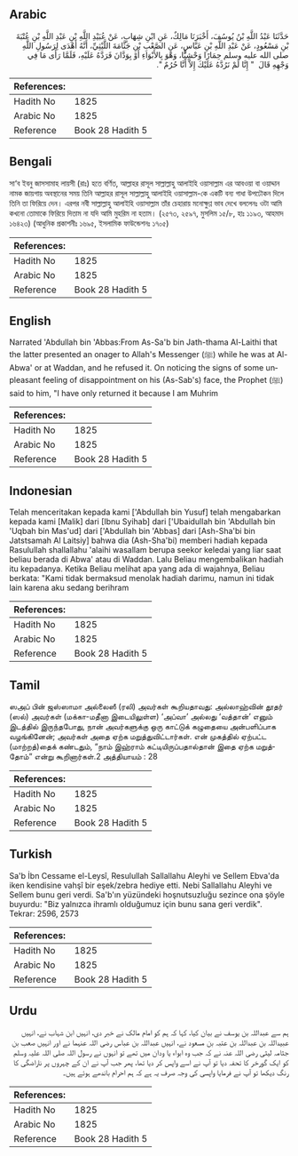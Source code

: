 ## Arabic


<div dir="rtl" lang="ar" style={{fontSize:'larger',backgroundColor:'#f8f9fa',padding:20}}>
حَدَّثَنَا عَبْدُ اللَّهِ بْنُ يُوسُفَ، أَخْبَرَنَا مَالِكٌ، عَنِ ابْنِ شِهَابٍ، عَنْ عُبَيْدِ اللَّهِ بْنِ عَبْدِ اللَّهِ بْنِ عُتْبَةَ بْنِ مَسْعُودٍ، عَنْ عَبْدِ اللَّهِ بْنِ عَبَّاسٍ، عَنِ الصَّعْبِ بْنِ جَثَّامَةَ اللَّيْثِيِّ، أَنَّهُ أَهْدَى لِرَسُولِ اللَّهِ صلى الله عليه وسلم حِمَارًا وَحْشِيًّا، وَهْوَ بِالأَبْوَاءِ أَوْ بِوَدَّانَ فَرَدَّهُ عَلَيْهِ، فَلَمَّا رَأَى مَا فِي وَجْهِهِ قَالَ ‏ "‏ إِنَّا لَمْ نَرُدَّهُ عَلَيْكَ إِلاَّ أَنَّا حُرُمٌ ‏"‏‏.‏
</div>
<div style={{backgroundColor:'#f8f9fa',padding:20, marginBottom: 10}}><table> <thead> <tr> <th>References:</th> <th></th> </tr> </thead> <tbody><tr><td>Hadith No</td><td>1825</td></tr><tr><td>Arabic No</td><td>1825</td></tr><tr><td>Reference</td><td>Book 28 Hadith 5</td></tr></tbody></table></div>

## Bengali


<div dir="ltr" lang="bn" style={{fontSize:'larger',backgroundColor:'#f8f9fa',padding:20}}>
সা‘ব ইবনু জাসসামাহ লায়সী (রাঃ) হতে বর্ণিত, আল্লাহর রাসূল সাল্লাল্লাহু আলাইহি ওয়াসাল্লাম এর আবওয়া বা ওয়াদ্দান নামক জায়গায় অবস্থানের সময় তিনি আল্লাহর রাসূল সাল্লাল্লাহু আলাইহি ওয়াসাল্লাম-কে একটি বন্য গাধা উপঢৌকন দিলে তিনি তা ফিরিয়ে দেন। এরপর নবী সাল্লাল্লাহু আলাইহি ওয়াসাল্লাম তাঁর চেহারায় মনোক্ষুণ্ণ ভাব দেখে বললেনঃ ওটা আমি কখনো তোমাকে ফিরিয়ে দিতাম না যদি আমি মুহরিম না হতাম। (২৫৭৩, ২৫৯৭, মুসলিম ১৫/৮, হাঃ ১১৯৩, আহমাদ ১৬৪২৩) (আধুনিক প্রকাশনীঃ ১৬৯৫, ইসলামিক ফাউন্ডেশনঃ ১৭০৫)
</div>
<div style={{backgroundColor:'#f8f9fa',padding:20, marginBottom: 10}}><table> <thead> <tr> <th>References:</th> <th></th> </tr> </thead> <tbody><tr><td>Hadith No</td><td>1825</td></tr><tr><td>Arabic No</td><td>1825</td></tr><tr><td>Reference</td><td>Book 28 Hadith 5</td></tr></tbody></table></div>

## English


<div dir="ltr" lang="en" style={{fontSize:'larger',backgroundColor:'#f8f9fa',padding:20}}>
Narrated 'Abdullah bin 'Abbas:From As-Sa'b bin Jath-thama Al-Laithi that the latter presented an onager to Allah's Messenger (ﷺ) while he was at Al-Abwa' or at Waddan, and he refused it. On noticing the signs of some unpleasant feeling of disappointment on his (As-Sab's) face, the Prophet (ﷺ) said to him, "I have only returned it because I am Muhrim
</div>
<div style={{backgroundColor:'#f8f9fa',padding:20, marginBottom: 10}}><table> <thead> <tr> <th>References:</th> <th></th> </tr> </thead> <tbody><tr><td>Hadith No</td><td>1825</td></tr><tr><td>Arabic No</td><td>1825</td></tr><tr><td>Reference</td><td>Book 28 Hadith 5</td></tr></tbody></table></div>

## Indonesian


<div dir="ltr" lang="id" style={{fontSize:'larger',backgroundColor:'#f8f9fa',padding:20}}>
Telah menceritakan kepada kami ['Abdullah bin Yusuf] telah mengabarkan kepada kami [Malik] dari [Ibnu Syihab] dari ['Ubaidullah bin 'Abdullah bin 'Uqbah bin Mas'ud] dari ['Abdullah bin 'Abbas] dari [Ash-Sha'bi bin Jatstsamah Al Laitsiy] bahwa dia (Ash-Sha'bi) memberi hadiah kepada Rasulullah shallallahu 'alaihi wasallam berupa seekor keledai yang liar saat beliau berada di Abwa' atau di Waddan. Lalu Beliau mengembalikan hadiah itu kepadanya. Ketika Beliau melihat apa yang ada di wajahnya, Beliau berkata: "Kami tidak bermaksud menolak hadiah darimu, namun ini tidak lain karena aku sedang berihram
</div>
<div style={{backgroundColor:'#f8f9fa',padding:20, marginBottom: 10}}><table> <thead> <tr> <th>References:</th> <th></th> </tr> </thead> <tbody><tr><td>Hadith No</td><td>1825</td></tr><tr><td>Arabic No</td><td>1825</td></tr><tr><td>Reference</td><td>Book 28 Hadith 5</td></tr></tbody></table></div>

## Tamil


<div dir="ltr" lang="ta" style={{fontSize:'larger',backgroundColor:'#f8f9fa',padding:20}}>
ஸஅப் பின் ஜஸ்ஸாமா அல்லைஸீ (ரலி) அவர்கள் கூறியதாவது: அல்லாஹ்வின் தூதர் (ஸல்) அவர்கள் (மக்கா-மதீனா இடையிலுள்ள) ‘அப்வா’ அல்லது ‘வத்தான்’ எனும் இடத்தில் இருந்தபோது, நான் அவர்களுக்கு ஒரு காட்டுக் கழுதையை அன்பளிப்பாக வழங்கினேன்; அவர்கள் அதை ஏற்க மறுத்துவிட்டார்கள். என் முகத்தில் ஏற்பட்ட (மாற்றத்)தைக் கண்டதும், “நாம் இஹ்ராம் கட்டியிருப்பதால்தான் இதை ஏற்க மறுத்தோம்” என்று கூறினார்கள்.2 அத்தியாயம் : 28
</div>
<div style={{backgroundColor:'#f8f9fa',padding:20, marginBottom: 10}}><table> <thead> <tr> <th>References:</th> <th></th> </tr> </thead> <tbody><tr><td>Hadith No</td><td>1825</td></tr><tr><td>Arabic No</td><td>1825</td></tr><tr><td>Reference</td><td>Book 28 Hadith 5</td></tr></tbody></table></div>

## Turkish


<div dir="ltr" lang="tr" style={{fontSize:'larger',backgroundColor:'#f8f9fa',padding:20}}>
Sa'b İbn Cessame el-Leysî, Resulullah Sallallahu Aleyhi ve Sellem Ebva'da iken kendisine vahşî bir eşek/zebra hediye etti. Nebi Sallallahu Aleyhi ve Sellem bunu geri verdi. Sa'b'ın yüzündeki hoşnutsuzluğu sezince ona şöyle buyurdu: "Biz yalnızca ihramlı olduğumuz için bunu sana geri verdik". Tekrar: 2596, 2573
</div>
<div style={{backgroundColor:'#f8f9fa',padding:20, marginBottom: 10}}><table> <thead> <tr> <th>References:</th> <th></th> </tr> </thead> <tbody><tr><td>Hadith No</td><td>1825</td></tr><tr><td>Arabic No</td><td>1825</td></tr><tr><td>Reference</td><td>Book 28 Hadith 5</td></tr></tbody></table></div>

## Urdu


<div dir="rtl" lang="ur" style={{fontSize:'larger',backgroundColor:'#f8f9fa',padding:20}}>
ہم سے عبداللہ بن یوسف نے بیان کیا، کہا کہ ہم کو امام مالک نے خبر دی، انہیں ابن شہاب نے، انہیں عبیداللہ بن عبداللہ بن عتبہ بن مسعود نے، انہیں عبداللہ بن عباس رضی اللہ عنہما نے اور انہیں صعب بن جثامہ لیثی رضی اللہ عنہ نے کہ جب وہ ابواء یا ودان میں تھے تو انہوں نے رسول اللہ صلی اللہ علیہ وسلم کو ایک گورخر کا تحفہ دیا تو آپ نے اسے واپس کر دیا تھا، پھر جب آپ نے ان کے چہروں پر ناراضگی کا رنگ دیکھا تو آپ نے فرمایا واپسی کی وجہ صرف یہ ہے کہ ہم احرام باندھے ہوئے ہیں۔
</div>
<div style={{backgroundColor:'#f8f9fa',padding:20, marginBottom: 10}}><table> <thead> <tr> <th>References:</th> <th></th> </tr> </thead> <tbody><tr><td>Hadith No</td><td>1825</td></tr><tr><td>Arabic No</td><td>1825</td></tr><tr><td>Reference</td><td>Book 28 Hadith 5</td></tr></tbody></table></div>